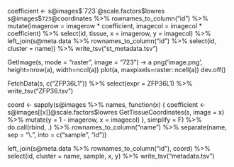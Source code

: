 coefficient <- s@images$`723`@scale.factors$lowres
s@images$`723`@coordinates %>% rownames_to_column("id") %>% mutate(imagerow = imagerow * coefficient, imagecol = imagecol * coefficient) %>% select(id, tissue, x = imagerow, y = imagecol) %>% left_join(s@meta.data %>% rownames_to_column("id") %>% select(id, cluster = name)) %>% write_tsv("st_metadata.tsv")

GetImage(s, mode = "raster", image = "723") -> a
png('image.png', height=nrow(a), width=ncol(a)) 
plot(a, maxpixels=raster::ncell(a))
dev.off()

FetchData(s, c("ZFP36L1")) %>% select(expr = ZFP36L1) %>% write_tsv("ZFP36.tsv")


coord <- sapply(s@images %>% names, function(x) {
  coefficient <- s@images[[x]]@scale.factors$lowres
  GetTissueCoordinates(s, image = x) %>% mutate(y = 1 - imagerow, x = imagecol)
  }, simplify = F) %>% do.call(rbind, .) %>% rownames_to_column("name") %>% separate(name, sep = "\\.", into = c("sample", "id"))
  
  
left_join(s@meta.data %>% rownames_to_column("id"), coord) %>% select(id, cluster = name, sample, x, y) %>% write_tsv("metadata.tsv")
  
  